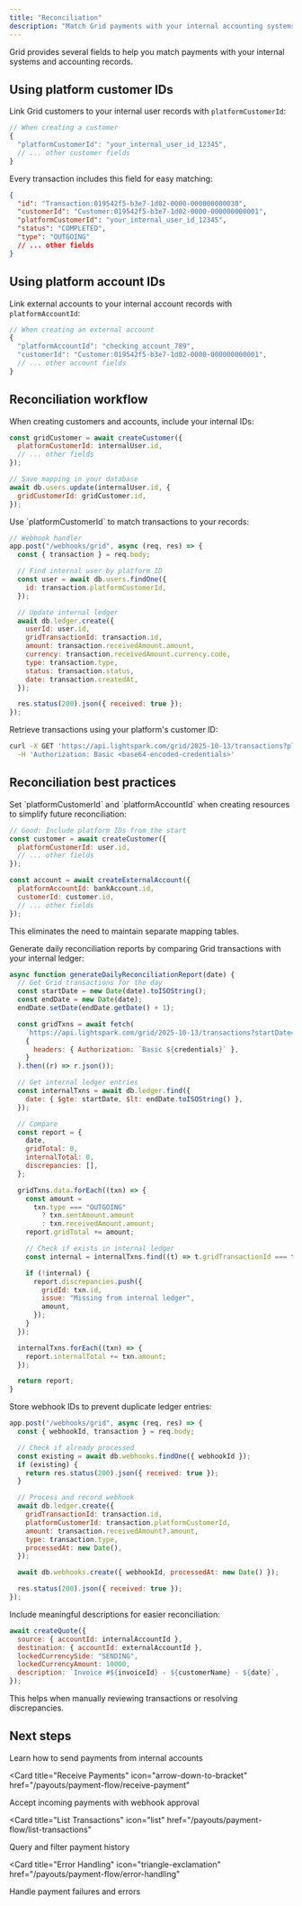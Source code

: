 ```yaml
---
title: "Reconciliation"
description: "Match Grid payments with your internal accounting systems using platform IDs and references"
---
```


Grid provides several fields to help you match payments with your internal systems and accounting records.

## Using platform customer IDs

Link Grid customers to your internal user records with `platformCustomerId`:

```javascript
// When creating a customer
{
  "platformCustomerId": "your_internal_user_id_12345",
  // ... other customer fields
}
```

Every transaction includes this field for easy matching:

```json
{
  "id": "Transaction:019542f5-b3e7-1d02-0000-000000000030",
  "customerId": "Customer:019542f5-b3e7-1d02-0000-000000000001",
  "platformCustomerId": "your_internal_user_id_12345",
  "status": "COMPLETED",
  "type": "OUTGOING"
  // ... other fields
}
```

## Using platform account IDs

Link external accounts to your internal account records with `platformAccountId`:

```javascript
// When creating an external account
{
  "platformAccountId": "checking_account_789",
  "customerId": "Customer:019542f5-b3e7-1d02-0000-000000000001",
  // ... other account fields
}
```

## Reconciliation workflow

<Steps>
<Step title="Store platform IDs">
When creating customers and accounts, include your internal IDs:

```javascript
const gridCustomer = await createCustomer({
  platformCustomerId: internalUser.id,
  // ... other fields
});

// Save mapping in your database
await db.users.update(internalUser.id, {
  gridCustomerId: gridCustomer.id,
});
```

</Step>

<Step title="Match transactions">
Use `platformCustomerId` to match transactions to your records:

```javascript
// Webhook handler
app.post("/webhooks/grid", async (req, res) => {
  const { transaction } = req.body;

  // Find internal user by platform ID
  const user = await db.users.findOne({
    id: transaction.platformCustomerId,
  });

  // Update internal ledger
  await db.ledger.create({
    userId: user.id,
    gridTransactionId: transaction.id,
    amount: transaction.receivedAmount.amount,
    currency: transaction.receivedAmount.currency.code,
    type: transaction.type,
    status: transaction.status,
    date: transaction.createdAt,
  });

  res.status(200).json({ received: true });
});
```

</Step>

<Step title="Query by platform ID">
Retrieve transactions using your platform's customer ID:

```bash
curl -X GET 'https://api.lightspark.com/grid/2025-10-13/transactions?platformCustomerId=your_internal_user_id_12345' \
  -H 'Authorization: Basic <base64-encoded-credentials>'
```

</Step>
</Steps>

## Reconciliation best practices

<AccordionGroup>
<Accordion title="Always include platform IDs">
Set `platformCustomerId` and `platformAccountId` when creating resources to simplify future reconciliation:

```javascript
// Good: Include platform IDs from the start
const customer = await createCustomer({
  platformCustomerId: user.id,
  // ... other fields
});

const account = await createExternalAccount({
  platformAccountId: bankAccount.id,
  customerId: customer.id,
  // ... other fields
});
```

This eliminates the need to maintain separate mapping tables.

</Accordion>

<Accordion title="Build a reconciliation report">
Generate daily reconciliation reports by comparing Grid transactions with your internal ledger:

```javascript
async function generateDailyReconciliationReport(date) {
  // Get Grid transactions for the day
  const startDate = new Date(date).toISOString();
  const endDate = new Date(date);
  endDate.setDate(endDate.getDate() + 1);

  const gridTxns = await fetch(
    `https://api.lightspark.com/grid/2025-10-13/transactions?startDate=${startDate}&endDate=${endDate.toISOString()}&status=COMPLETED`,
    {
      headers: { Authorization: `Basic ${credentials}` },
    }
  ).then((r) => r.json());

  // Get internal ledger entries
  const internalTxns = await db.ledger.find({
    date: { $gte: startDate, $lt: endDate.toISOString() },
  });

  // Compare
  const report = {
    date,
    gridTotal: 0,
    internalTotal: 0,
    discrepancies: [],
  };

  gridTxns.data.forEach((txn) => {
    const amount =
      txn.type === "OUTGOING"
        ? txn.sentAmount.amount
        : txn.receivedAmount.amount;
    report.gridTotal += amount;

    // Check if exists in internal ledger
    const internal = internalTxns.find((t) => t.gridTransactionId === txn.id);

    if (!internal) {
      report.discrepancies.push({
        gridId: txn.id,
        issue: "Missing from internal ledger",
        amount,
      });
    }
  });

  internalTxns.forEach((txn) => {
    report.internalTotal += txn.amount;
  });

  return report;
}
```

</Accordion>

<Accordion title="Handle webhook idempotency">
Store webhook IDs to prevent duplicate ledger entries:

```javascript
app.post("/webhooks/grid", async (req, res) => {
  const { webhookId, transaction } = req.body;

  // Check if already processed
  const existing = await db.webhooks.findOne({ webhookId });
  if (existing) {
    return res.status(200).json({ received: true });
  }

  // Process and record webhook
  await db.ledger.create({
    gridTransactionId: transaction.id,
    platformCustomerId: transaction.platformCustomerId,
    amount: transaction.receivedAmount?.amount,
    type: transaction.type,
    processedAt: new Date(),
  });

  await db.webhooks.create({ webhookId, processedAt: new Date() });

  res.status(200).json({ received: true });
});
```

</Accordion>

<Accordion title="Use transaction descriptions">
Include meaningful descriptions for easier reconciliation:

```javascript
await createQuote({
  source: { accountId: internalAccountId },
  destination: { accountId: externalAccountId },
  lockedCurrencySide: "SENDING",
  lockedCurrencyAmount: 10000,
  description: `Invoice #${invoiceId} - ${customerName} - ${date}`,
});
```

This helps when manually reviewing transactions or resolving discrepancies.

</Accordion>
</AccordionGroup>

## Next steps

<CardGroup cols={2}>
<Card title="Send Payments" icon="paper-plane" href="/payouts/payment-flow/send-payment">
  Learn how to send payments from internal accounts
</Card>

<Card
  title="Receive Payments"
  icon="arrow-down-to-bracket"
  href="/payouts/payment-flow/receive-payment"
>
  Accept incoming payments with webhook approval
</Card>

<Card
  title="List Transactions"
  icon="list"
  href="/payouts/payment-flow/list-transactions"
>
  Query and filter payment history
</Card>

<Card
  title="Error Handling"
  icon="triangle-exclamation"
  href="/payouts/payment-flow/error-handling"
>
  Handle payment failures and errors
</Card>
</CardGroup>
